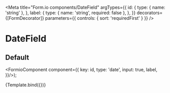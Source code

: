
<Meta
  title="Form.io components/DateField"
  argTypes={{
    id: {
      type: { name: 'string' },
    },
    label: {
      type: { name: 'string', required: false },
    },
  }}
  decorators={[FormDecorator]}
  parameters={{
    controls: { sort: 'requiredFirst' }
  }}
/>

# DateField

## Default

  <FormioComponent component={{
      key: id,
      type: 'date',
      input: true,
      label,
}}/>);

<Canvas>
  <Story name="Default" args={{ id: 'date', label: 'Datum'}}>
    {Template.bind({})}
  </Story>
</Canvas>

<Props story="Default" />

